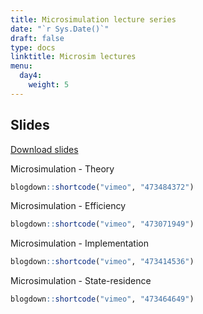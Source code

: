```yaml
---
title: Microsimulation lecture series
date: "`r Sys.Date()`"
draft: false
type: docs
linktitle: Microsim lectures
menu:
  day4:
    weight: 5
---
```


## Slides

[Download slides](../../../Course_Modularization/Microsimulation/Slides/Microsimulation_Slides.pdf)

Microsimulation - Theory

```r
blogdown::shortcode("vimeo", "473484372")
```

Microsimulation - Efficiency

```r
blogdown::shortcode("vimeo", "473071949")
```

Microsimulation - Implementation

```r
blogdown::shortcode("vimeo", "473414536")
```

Microsimulation - State-residence

```r
blogdown::shortcode("vimeo", "473464649")
```
